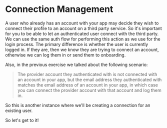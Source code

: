 # Connection Management

<EpicVideo url="https://www.epicweb.dev/workshops/authentication-strategies-and-implementation/connection-management/intro-to-connection" />

A user who already has an account with your app may decide they wish to connect
their profile to an account on a third party service. So it's important for you
to be able to let an authenticated user connect with the third party. We can use
the same auth flow for performing this action as we use for the login process.
The primary difference is whether the user is currently logged in. If they are,
then we know they are trying to connect an account, otherwise we can log them
in or send them to onboarding.

Also, in the previous exercise we talked about the following scenario:

> The provider account they authenticated with is not connected with an account
> in your app, but the email address they authenticated with matches the email
> address of an account in your app, in which case you can connect the provider
> account with that account and log them in.

So this is another instance where we'll be creating a connection for an existing
user.

So let's get to it!
